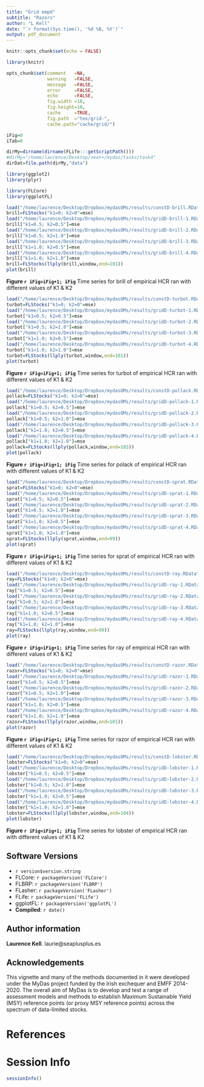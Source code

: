 ```yaml
---
title: "Grid empd"
subtitle: "Razors"
author: "L Kell"
date: "`r format(Sys.time(), '%d %B, %Y')`"
output: pdf_document
---
```

  
```r
knitr::opts_chunk$set(echo = FALSE)

library(knitr)

opts_chunk$set(comment   =NA, 
               warning   =FALSE, 
               message   =FALSE, 
               error     =FALSE, 
               echo      =FALSE,
               fig.width =10, 
               fig.height=10,
               cache     =TRUE, 
               fig.path  ="tex/grid-",
               cache.path="cache/grid/")

iFig=0
iTab=0
```
```r
dirMy=dirname(dirname(FLife:::getScriptPath()))
#dirMy="/home/laurence/Desktop/sea++/mydas/tasks/task4"  
dirDat=file.path(dirMy,"data")
```
```r
library(ggplot2)
library(plyr)

library(FLCore)
library(ggplotFL)
```


```r
load("/home/laurence/Desktop/Dropbox/mydasOMs/results/constD-brill.RData")  
brill=FLStocks("k1=0; k2=0"=mse)
load("/home/laurence/Desktop/Dropbox/mydasOMs/results/gridD-brill-1.RData")
brill["k1=0.5; k2=0.5"]=mse
load("/home/laurence/Desktop/Dropbox/mydasOMs/results/gridD-brill-2.RData")
brill["k1=0.5; k2=1.0"]=mse
load("/home/laurence/Desktop/Dropbox/mydasOMs/results/gridD-brill-3.RData")
brill["k1=1.0; k2=0.5"]=mse
load("/home/laurence/Desktop/Dropbox/mydasOMs/results/gridD-brill-4.RData")
brill["k1=1.0; k2=1.0"]=mse
brill=FLStocks(llply(brill,window,end=101))
plot(brill)
```

**Figure `r iFig=iFig+1; iFig`** Time series for brill of empirical HCR ran with different values of K1 & K2

```r
load("/home/laurence/Desktop/Dropbox/mydasOMs/results/constD-turbot.RData")  
turbot=FLStocks("k1=0; k2=0"=mse)
load("/home/laurence/Desktop/Dropbox/mydasOMs/results/gridD-turbot-1.RData")
turbot["k1=0.5; k2=0.5"]=mse
load("/home/laurence/Desktop/Dropbox/mydasOMs/results/gridD-turbot-2.RData")
turbot["k1=0.5; k2=1.0"]=mse
load("/home/laurence/Desktop/Dropbox/mydasOMs/results/gridD-turbot-3.RData")
turbot["k1=1.0; k2=0.5"]=mse
load("/home/laurence/Desktop/Dropbox/mydasOMs/results/gridD-turbot-4.RData")
turbot["k1=1.0; k2=1.0"]=mse
turbot=FLStocks(llply(turbot,window,end=101))
plot(turbot)
```

**Figure `r iFig=iFig+1; iFig`** Time series for turbot of empirical HCR ran with different values of K1 & K2

```r
load("/home/laurence/Desktop/Dropbox/mydasOMs/results/constD-pollack.RData")
pollack=FLStocks("k1=0; k2=0"=mse)
load("/home/laurence/Desktop/Dropbox/mydasOMs/results/gridD-pollack-1.RData")
pollack["k1=0.5; k2=0.5"]=mse
load("/home/laurence/Desktop/Dropbox/mydasOMs/results/gridD-pollack-2.RData")
pollack["k1=0.5; k2=1.0"]=mse
load("/home/laurence/Desktop/Dropbox/mydasOMs/results/gridD-pollack-3.RData")
pollack["k1=1.0; k2=0.5"]=mse
load("/home/laurence/Desktop/Dropbox/mydasOMs/results/gridD-pollack-4.RData")
pollack["k1=1.0; k2=1.0"]=mse
pollack=FLStocks(llply(pollack,window,end=103))
plot(pollack)
```

**Figure `r iFig=iFig+1; iFig`** Time series for polack of empirical HCR ran with different values of K1 & K2

```r
load("/home/laurence/Desktop/Dropbox/mydasOMs/results/constD-sprat.RData")
sprat=FLStocks("k1=0; k2=0"=mse)
load("/home/laurence/Desktop/Dropbox/mydasOMs/results/gridD-sprat-1.RData")
sprat["k1=0.5; k2=0.5"]=mse
load("/home/laurence/Desktop/Dropbox/mydasOMs/results/gridD-sprat-2.RData")
sprat["k1=0.5; k2=1.0"]=mse
load("/home/laurence/Desktop/Dropbox/mydasOMs/results/gridD-sprat-3.RData")
sprat["k1=1.0; k2=0.5"]=mse
load("/home/laurence/Desktop/Dropbox/mydasOMs/results/gridD-sprat-4.RData")
sprat["k1=1.0; k2=1.0"]=mse
sprat=FLStocks(llply(sprat,window,end=99))
plot(sprat)
```

**Figure `r iFig=iFig+1; iFig`** Time series for sprat of empirical HCR ran with different values of K1 & K2

```r
load("/home/laurence/Desktop/Dropbox/mydasOMs/results/constD-ray.RData")
ray=FLStocks("k1=0; k2=0"=mse)
load("/home/laurence/Desktop/Dropbox/mydasOMs/results/gridD-ray-1.RData")
ray["k1=0.5; k2=0.5"]=mse
load("/home/laurence/Desktop/Dropbox/mydasOMs/results/gridD-ray-2.RData")
ray["k1=0.5; k2=1.0"]=mse
load("/home/laurence/Desktop/Dropbox/mydasOMs/results/gridD-ray-3.RData")
ray["k1=1.0; k2=0.5"]=mse
load("/home/laurence/Desktop/Dropbox/mydasOMs/results/gridD-ray-4.RData")
ray["k1=1.0; k2=1.0"]=mse
ray=FLStocks(llply(ray,window,end=99))
plot(ray)
```

**Figure `r iFig=iFig+1; iFig`** Time series for ray of empirical HCR ran with different values of K1 & K2

```r
load("/home/laurence/Desktop/Dropbox/mydasOMs/results/constD-razor.RData")
razor=FLStocks("k1=0; k2=0"=mse)
load("/home/laurence/Desktop/Dropbox/mydasOMs/results/gridD-razor-1.RData")
razor["k1=0.5; k2=0.5"]=mse
load("/home/laurence/Desktop/Dropbox/mydasOMs/results/gridD-razor-2.RData")
razor["k1=0.5; k2=1.0"]=mse
load("/home/laurence/Desktop/Dropbox/mydasOMs/results/gridD-razor-3.RData")
razor["k1=1.0; k2=0.5"]=mse
load("/home/laurence/Desktop/Dropbox/mydasOMs/results/gridD-razor-4.RData")
razor["k1=1.0; k2=1.0"]=mse
razor=FLStocks(llply(razor,window,end=101))
plot(razor)
```

**Figure `r iFig=iFig+1; iFig`** Time series for razor of empirical HCR ran with different values of K1 & K2

```r
load("/home/laurence/Desktop/Dropbox/mydasOMs/results/constD-lobster.RData")
lobster=FLStocks("k1=0; k2=0"=mse)
load("/home/laurence/Desktop/Dropbox/mydasOMs/results/gridD-lobster-1.RData")
lobster["k1=0.5; k2=0.5"]=mse
load("/home/laurence/Desktop/Dropbox/mydasOMs/results/gridD-lobster-2.RData")
lobster["k1=0.5; k2=1.0"]=mse
load("/home/laurence/Desktop/Dropbox/mydasOMs/results/gridD-lobster-3.RData")
lobster["k1=1.0; k2=0.5"]=mse
load("/home/laurence/Desktop/Dropbox/mydasOMs/results/gridD-lobster-4.RData")
lobster["k1=1.0; k2=1.0"]=mse
lobster=FLStocks(llply(lobster,window,end=104))
plot(lobster)
```

**Figure `r iFig=iFig+1; iFig`** Time series for lobster of empirical HCR ran with different values of K1 & K2

\newpage
## Software Versions

* `r version$version.string`
* FLCore:    `r packageVersion('FLCore')`
* FLBRP:     `r packageVersion('FLBRP')`
* FLasher:   `r packageVersion('FLasher')`
* FLife:     `r packageVersion('FLife')`
* ggplotFL:  `r packageVersion('ggplotFL')`
* **Compiled**: `r date()`

## Author information

**Laurence Kell**. laurie@seaplusplus.es

## Acknowledgements

This vignette and many of the methods documented in it were developed under the MyDas project funded by the Irish exchequer and EMFF 2014-2020. The overall aim of MyDas is to develop and test a range of assessment models and methods to establish Maximum Sustainable Yield (MSY) reference points (or proxy MSY reference points) across the spectrum of data-limited stocks.

# References {#References}

\newpage
# Session Info

```r
sessionInfo()
```

